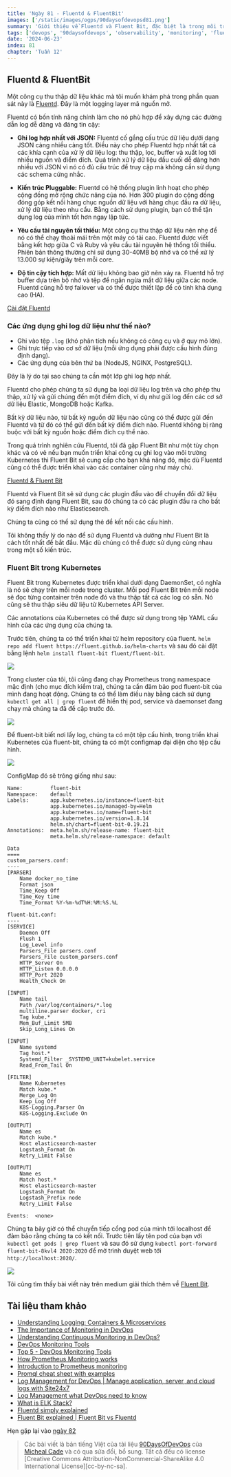 ```yaml
---
title: 'Ngày 81 - Fluentd & FluentBit'
images: ['/static/images/ogps/90daysofdevopsd81.png']
summary: 'Giới thiệu về Fluentd và Fluent Bit, đặc biệt là trong môi trường Kubernetes'
tags: ['devops', '90daysofdevops', 'observability', 'monitoring', 'fluentd', 'fluentbit']
date: '2024-06-23'
index: 81
chapter: 'Tuần 12'
---
```


<TOCInline toc={props.toc} asDisclosure />

## Fluentd & FluentBit

Một công cụ thu thập dữ liệu khác mà tôi muốn khám phá trong phần quan sát này là [Fluentd](https://docs.fluentd.org/). Đây là một logging layer mã nguồn mở.

Fluentd có bốn tính năng chính làm cho nó phù hợp để xây dựng các đường dẫn log dễ dàng và đáng tin cậy:

- **Ghi log hợp nhất với JSON:** Fluentd cố gắng cấu trúc dữ liệu dưới dạng JSON càng nhiều càng tốt. Điều này cho phép Fluentd hợp nhất tất cả các khía cạnh của xử lý dữ liệu log: thu thập, lọc, buffer và xuất log tới nhiều nguồn và điểm đích. Quá trình xử lý dữ liệu đầu cuối dễ dàng hơn nhiều với JSON vì nó có đủ cấu trúc để truy cập mà không cần sử dụng các schema cứng nhắc.

- **Kiến trúc Pluggable:** Fluentd có hệ thống plugin linh hoạt cho phép cộng đồng mở rộng chức năng của nó. Hơn 300 plugin do cộng đồng đóng góp kết nối hàng chục nguồn dữ liệu với hàng chục đầu ra dữ liệu, xử lý dữ liệu theo nhu cầu. Bằng cách sử dụng plugin, bạn có thể tận dụng log của mình tốt hơn ngay lập tức.

- **Yêu cầu tài nguyên tối thiểu:** Một công cụ thu thập dữ liệu nên nhẹ để nó có thể chạy thoải mái trên một máy có tải cao. Fluentd được viết bằng kết hợp giữa C và Ruby và yêu cầu tài nguyên hệ thống tối thiểu. Phiên bản thông thường chỉ sử dụng 30-40MB bộ nhớ và có thể xử lý 13.000 sự kiện/giây trên mỗi core.

- **Độ tin cậy tích hợp:** Mất dữ liệu không bao giờ nên xảy ra. Fluentd hỗ trợ buffer dựa trên bộ nhớ và tệp để ngăn ngừa mất dữ liệu giữa các node. Fluentd cũng hỗ trợ failover và có thể được thiết lập để có tính khả dụng cao (HA).

[Cài đặt Fluentd](https://docs.fluentd.org/quickstart#step-1-installing-fluentd)

### Các ứng dụng ghi log dữ liệu như thế nào?

- Ghi vào tệp `.log` (khó phân tích nếu không có công cụ và ở quy mô lớn).
- Ghi trực tiếp vào cơ sở dữ liệu (mỗi ứng dụng phải được cấu hình đúng định dạng).
- Các ứng dụng của bên thứ ba (NodeJS, NGINX, PostgreSQL).

Đây là lý do tại sao chúng ta cần một lớp ghi log hợp nhất.

Fluentd cho phép chúng ta sử dụng ba loại dữ liệu log trên và cho phép thu thập, xử lý và gửi chúng đến một điểm đích, ví dụ như gửi log đến các cơ sở dữ liệu Elastic, MongoDB hoặc Kafka.

Bất kỳ dữ liệu nào, từ bất kỳ nguồn dữ liệu nào cũng có thể được gửi đến Fluentd và từ đó có thể gửi đến bất kỳ điểm đích nào. Fluentd không bị ràng buộc với bất kỳ nguồn hoặc điểm đích cụ thể nào.

Trong quá trình nghiên cứu Fluentd, tôi đã gặp Fluent Bit như một tùy chọn khác và có vẻ nếu bạn muốn triển khai công cụ ghi log vào môi trường Kubernetes thì Fluent Bit sẽ cung cấp cho bạn khả năng đó, mặc dù Fluentd cũng có thể được triển khai vào các container cũng như máy chủ.

[Fluentd & Fluent Bit](https://docs.fluentbit.io/manual/about/fluentd-and-fluent-bit)

Fluentd và Fluent Bit sẽ sử dụng các plugin đầu vào để chuyển đổi dữ liệu đó sang định dạng Fluent Bit, sau đó chúng ta có các plugin đầu ra cho bất kỳ điểm đích nào như Elasticsearch.

Chúng ta cũng có thể sử dụng thẻ để kết nối các cấu hình.

Tôi không thấy lý do nào để sử dụng Fluentd và dường như Fluent Bit là cách tốt nhất để bắt đầu. Mặc dù chúng có thể được sử dụng cùng nhau trong một số kiến trúc.

### Fluent Bit trong Kubernetes

Fluent Bit trong Kubernetes được triển khai dưới dạng DaemonSet, có nghĩa là nó sẽ chạy trên mỗi node trong cluster. Mỗi pod Fluent Bit trên mỗi node sẽ đọc từng container trên node đó và thu thập tất cả các log có sẵn. Nó cũng sẽ thu thập siêu dữ liệu từ Kubernetes API Server.

Các annotations của Kubernetes có thể được sử dụng trong tệp YAML cấu hình của các ứng dụng của chúng ta.

Trước tiên, chúng ta có thể triển khai từ helm repository của fluent. `helm repo add fluent https://fluent.github.io/helm-charts` và sau đó cài đặt bằng lệnh `helm install fluent-bit fluent/fluent-bit`.

![](/static/images/assets/Day81_Monitoring1.png)

Trong cluster của tôi, tôi cũng đang chạy Prometheus trong namespace mặc định (cho mục đích kiểm tra), chúng ta cần đảm bảo pod fluent-bit của mình đang hoạt động. Chúng ta có thể làm điều này bằng cách sử dụng `kubectl get all | grep fluent` để hiển thị pod, service và daemonset đang chạy mà chúng ta đã đề cập trước đó.

![](/static/images/assets/Day81_Monitoring2.png)

Để fluent-bit biết nơi lấy log, chúng ta có một tệp cấu hình, trong triển khai Kubernetes của fluent-bit, chúng ta có một configmap đại diện cho tệp cấu hình.

![](/static/images/assets/Day81_Monitoring3.png)

ConfigMap đó sẽ trông giống như sau:

```
Name:         fluent-bit
Namespace:    default
Labels:       app.kubernetes.io/instance=fluent-bit
              app.kubernetes.io/managed-by=Helm
              app.kubernetes.io/name=fluent-bit
              app.kubernetes.io/version=1.8.14
              helm.sh/chart=fluent-bit-0.19.21
Annotations:  meta.helm.sh/release-name: fluent-bit
              meta.helm.sh/release-namespace: default

Data
====
custom_parsers.conf:
----
[PARSER]
    Name docker_no_time
    Format json
    Time_Keep Off
    Time_Key time
    Time_Format %Y-%m-%dT%H:%M:%S.%L

fluent-bit.conf:
----
[SERVICE]
    Daemon Off
    Flush 1
    Log_Level info
    Parsers_File parsers.conf
    Parsers_File custom_parsers.conf
    HTTP_Server On
    HTTP_Listen 0.0.0.0
    HTTP_Port 2020
    Health_Check On

[INPUT]
    Name tail
    Path /var/log/containers/*.log
    multiline.parser docker, cri
    Tag kube.*
    Mem_Buf_Limit 5MB
    Skip_Long_Lines On

[INPUT]
    Name systemd
    Tag host.*
    Systemd_Filter _SYSTEMD_UNIT=kubelet.service
    Read_From_Tail On

[FILTER]
    Name Kubernetes
    Match kube.*
    Merge_Log On
    Keep_Log Off
    K8S-Logging.Parser On
    K8S-Logging.Exclude On

[OUTPUT]
    Name es
    Match kube.*
    Host elasticsearch-master
    Logstash_Format On
    Retry_Limit False

[OUTPUT]
    Name es
    Match host.*
    Host elasticsearch-master
    Logstash_Format On
    Logstash_Prefix node
    Retry_Limit False

Events:  <none>
```

Chúng ta bây giờ có thể chuyển tiếp cổng pod của mình tới localhost để đảm bảo rằng chúng ta có kết nối. Trước tiên lấy tên pod của bạn với `kubectl get pods | grep fluent` và sau đó sử dụng `kubectl port-forward fluent-bit-8kvl4 2020:2020` để mở trình duyệt web tới `http://localhost:2020/`.

![](/static/images/assets/Day81_Monitoring4.png)

Tôi cũng tìm thấy bài viết này trên medium giải thích thêm về [Fluent Bit](https://medium.com/kubernetes-tutorials/exporting-kubernetes-logs-to-elasticsearch-using-fluent-bit-758e8de606af).

## Tài liệu tham khảo

- [Understanding Logging: Containers & Microservices](https://www.youtube.com/watch?v=MMVdkzeQ848)
- [The Importance of Monitoring in DevOps](https://www.devopsonline.co.uk/the-importance-of-monitoring-in-devops/)
- [Understanding Continuous Monitoring in DevOps?](https://medium.com/devopscurry/understanding-continuous-monitoring-in-devops-f6695b004e3b)
- [DevOps Monitoring Tools](https://www.youtube.com/watch?v=Zu53QQuYqJ0)
- [Top 5 - DevOps Monitoring Tools](https://www.youtube.com/watch?v=4t71iv_9t_4)
- [How Prometheus Monitoring works](https://www.youtube.com/watch?v=h4Sl21AKiDg)
- [Introduction to Prometheus monitoring](https://www.youtube.com/watch?v=5o37CGlNLr8)
- [Promql cheat sheet with examples](https://www.containiq.com/post/promql-cheat-sheet-with-examples)
- [Log Management for DevOps | Manage application, server, and cloud logs with Site24x7](https://www.youtube.com/watch?v=J0csO_Shsj0)
- [Log Management what DevOps need to know](https://devops.com/log-management-what-devops-teams-need-to-know/)
- [What is ELK Stack?](https://www.youtube.com/watch?v=4X0WLg05ASw)
- [Fluentd simply explained](https://www.youtube.com/watch?v=5ofsNyHZwWE&t=14s)
- [Fluent Bit explained | Fluent Bit vs Fluentd](https://www.youtube.com/watch?v=B2IS-XS-cc0)

Hẹn gặp lại vào [ngày 82](https://vntechies.dev/courses/90-ngay-devops/ngay-82-efk-stack)

> Các bài viết là bản tiếng Việt của tài liệu [90DaysOfDevOps](https://github.com/MichaelCade/90DaysOfDevOps/tree/main/2022/Days) của [Micheal Cade](https://twitter.com/MichaelCade1) và có qua sửa đổi, bổ sung. Tất cả đều có license [Creative Commons Attribution-NonCommercial-ShareAlike 4.0 International License][cc-by-nc-sa].
